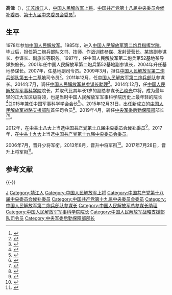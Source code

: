 {{军人
|name = 高津
|image name =120509-M-PH073-286 (7172373474).jpg
|width = 250px
|caption = 2012年参访美军基地，戴墨镜者为高津
|job = [[中央军事委员会后勤保障部|中央军事委员会后勤保障部]]第3任部长
|period = 2019年4月 -
|job-1 = [[中国人民解放军战略支援部队|中国人民解放军战略支援部队]]第1任司令员
|period-1 = 2015年12月 - 2019年4月
|job-2 = [[中国人民解放军军事科学院|中国人民解放军军事科学院]]第13任院长
|period-2 = 2014年12月—2015年12月
|birthname = 
|other_names = 
|foreign_names =
|english_names =
|Sex = 男
|date of birth = {{birth year and age|1959|4}}
|place of birth = {{PRC}}[[江苏省|江苏省]][[靖江市|靖江县]]
|date of death = 
|place of death = 
|nationality = {{PRC}}
|residence = 
|languages = [[汉语|汉语]]
|force = 
* [[中国人民解放军|中国人民解放军]]
|weight = 
|party = {{CPC}}
|rank=[[File:PLAGeneral_r.png|60px]] [[中国人民解放军上将|中国人民解放军上将]]
|spouse = 
|relatives = 
|educate =
* [[中国人民解放军火箭军指挥学院|中国人民解放军第二炮兵指挥学院]]
|past = 
* 第二炮兵部队文书、技师、作战训练参谋、发射营营长
* 第二炮兵部队某旅副参谋长、参谋长、副旅长
* 第二炮兵第52基地某导弹旅旅长
* 第二炮兵第52基地副参谋长、参谋长、副司令员、司令员
* 第二炮兵部队参谋长
* 解放军总参谋长助理
* 军事科学院院长
* 战略支援部队司令员
* 中央军委后勤保障部部长
|work =
* 《导弹武器系统作战指挥程序》
|award = 
|rankrecord = 
* 2006年晋升[[中国人民解放军少将|中国人民解放军少将]]军衔
* 2013年晋升[[中国人民解放军中将|中国人民解放军中将]]军衔
* 2017年晋升[[中国人民解放军上将|中国人民解放军上将]]军衔
}}
'''高津'''（{{bd|1959年|4月|||catIdx=G高}}），[[江苏省|江苏]][[靖江市|靖江]]人，[[中国人民解放军上将|中国人民解放军上将]]。[[中国共产党第十八届中央委员会候补委员列表|中国共产党第十八届中央委员会候补委员]]、[[中国共产党第十九届中央委员会委员列表|第十九届中央委员会委员]]<ref>{{Cite web|url=http://www.xinhuanet.com/politics/19cpcnc/2017-10/24/c_1121848878.htm|title=中国共产党第十九届中央委员会委员名单|accessdate=2018-12-13|date=2017-10-24|publisher=新华网|archive-date=2019-01-25|archive-url=https://web.archive.org/web/20190125100600/http://www.xinhuanet.com//politics/19cpcnc/2017-10/24/c_1121848878.htm|dead-url=no}}</ref>。

==生平==
1978年参加[[中国人民解放军|中国人民解放军]]。1985年，进入[[中国人民解放军火箭军指挥学院|中国人民解放军第二炮兵指挥学院]]。毕业后，担任第二炮兵部队文书、技师、作战训练参谋、发射营营长、某旅副参谋长、参谋长、副旅长等职务。1997年，任中国人民解放军第二炮兵第52基地某导弹旅旅长。2001年任中国人民解放军第二炮兵第52基地副参谋长，2004年升任基地参谋长。2007年，任基地副司令员。2009年3月，担任[[中国人民解放军火箭军第六十一基地|中国人民解放军第二炮兵部队第五十二基地]]司令员<ref>{{cite news|url=http://news.163.com/09/0730/12/5FFJ37KL000120GR.html|title=八一前夕军方高级将领大调整|date=2009-07-30|work=网易|accessdate=2014-01-09|archive-url=https://web.archive.org/web/20140109025740/http://news.163.com/09/0730/12/5FFJ37KL000120GR.html|archive-date=2014-01-09|dead-url=yes}}</ref>。2011年12月，任[[中国人民解放军火箭军|中国人民解放军第二炮兵部队]]参谋长。2014年7月，调任[[中国人民解放军总参谋长助理|中国人民解放军总参谋长助理]]<ref>{{cite news|url=http://news.takungpao.com/mainland/zgzq/2014-07/2637603.html|title=接棒乙晓光 二炮参谋长高津调任总参谋长助理|date=2014-07-29|work=大公网|accessdate=2018-12-13|archive-date=2019-01-08|archive-url=https://web.archive.org/web/20190108202550/http://news.takungpao.com/mainland/zgzq/2014-07/2637603.html|dead-url=no}}</ref>。2014年12月，任[[中国人民解放军军事科学院|中国人民解放军军事科学院]]院长，并取代比其年长1岁的副总参谋长[[乙晓光|乙晓光]]中将，成为最年轻的正大军区级将领，也是当时中国人民解放军军事科学院历史上最年轻的院长<ref>{{cite news|url=http://news.takungpao.com/mainland/topnews/2014-12/2869552.html|title=解放军高层调动大幕拉开 五正大军区级将领履新|date=2014-12-25|publisher=大公报|accessdate=2014-12-25|archive-date=2014-12-25|archive-url=https://web.archive.org/web/20141225005047/http://news.takungpao.com/mainland/topnews/2014-12/2869552.html|dead-url=no}}</ref>(2015年兼任中国军事科学学会会长<ref>{{cite news|url=https://www.thepaper.cn/newsDetail_forward_1386134|title=军事科学院院长高津循例兼任中国军事科学学会会长|date=2015-10-17|publisher=澎湃新闻|accessdate=2018-12-13|archive-date=2018-06-19|archive-url=https://web.archive.org/web/20180619140454/https://www.thepaper.cn/newsDetail_forward_1386134|dead-url=no}}</ref>)。2015年12月31日，出任新成立的[[中国人民解放军战略支援部队|中国人民解放军战略支援部队]]首任司令员<ref>{{cite web|url=http://news.sina.com.cn/c/sz/2016-01-01/doc-ifxneept3519173.shtml|title=高津任战略支援部队司令员 刘福连任政委|accessdate=2016-01-01|date=2016-01-01|publisher=新浪网|archive-date=2016-01-04|archive-url=https://web.archive.org/web/20160104200857/http://news.sina.com.cn/c/sz/2016-01-01/doc-ifxneept3519173.shtml|dead-url=no}}</ref>。2019年4月，转任[[中央军事委员会后勤保障部|中央军委后勤保障部]]部长<ref>{{cite web|title=中共红二代葬礼藏玄机 暗示军委人事现异动|url=http://news.dwnews.com/china/news/2019-07-09/60140504.html|accessdate=2019-07-20|date=2019-07-09|publisher=多维新闻|archive-date=2019-07-20|archive-url=https://web.archive.org/web/20190720105828/http://news.dwnews.com/china/news/2019-07-09/60140504.html|dead-url=no}}</ref><ref>{{cite web|title=全面停止军队有偿服务工作总结表彰大会在京举行|url=http://tv.cctv.com/2019/07/12/VIDEyKj8UdeaVtWSSfXh5vRR190712.shtml?spm=C52346.PLgREq4pd4yq.0.0|accessdate=2019-07-20|date=2019-07-13|publisher=CCTV7军事报道|archive-date=2020-06-04|archive-url=https://web.archive.org/web/20200604222815/http://tv.cctv.com/2019/07/12/VIDEyKj8UdeaVtWSSfXh5vRR190712.shtml?spm=C52346.PLgREq4pd4yq.0.0|dead-url=no}}</ref>。

2012年，在[[中国共产党第十八次全国代表大会|中共十八大]]上当选[[中国共产党第十八届中央委员会候补委员列表|中国共产党第十八届中央委员会候补委员]]<ref>{{Cite web|url=http://news.xinhuanet.com/politics/2012-11/14/c_113690803.htm|title=中国共产党第十八届中央委员会候补委员名单|accessdate=2018-12-13|date=2012-11-14|publisher=新华网|archive-date=2013-12-26|archive-url=https://web.archive.org/web/20131226221043/http://news.xinhuanet.com/politics/2012-11/14/c_113690803.htm|dead-url=no}}</ref>。2017年，在[[中国共产党第十九次全国代表大会|中共十九大]]上当选[[中国共产党第十九届中央委员会委员列表|中国共产党第十九届中央委员会委员]]。

2006年7月，晋升少将军衔。2013年8月，晋升中将军衔<ref>{{cite news|url=http://www.chinanews.com/hb/2013/08-06/5126903.shtml|title=港媒统计称解放军新晋升18名中将 凸显科技强军|date=2013-08-06|work=中国新闻网|accessdate=2014-01-09|archive-date=2013-08-22|archive-url=https://web.archive.org/web/20130822085034/http://www.chinanews.com/hb/2013/08-06/5126903.shtml|dead-url=no}}</ref>。2017年7月28日，晋升上将军衔<ref>{{Cite web|url=http://news.ifeng.com/a/20170728/51524178_0.shtml|title=中部战区司令员韩卫国等5人晋升为上将|accessdate=2018-12-13|date=2017-07-28|publisher=凤凰网|archive-date=2017-07-28|archive-url=https://web.archive.org/web/20170728144657/http://news.ifeng.com/a/20170728/51524178_0.shtml|dead-url=no}}</ref>。

== 参考文献 ==
{{Reflist}}

{{-}}
{{start box}}
{{s-mil|pla}}
{{s-before|[[宋普选|宋普选]]}}
{{s-title|[[中央军事委员会后勤保障部|中央军事委员会后勤保障部]]部长|2019年4月—}}  
{{s-inc}}
{{s-new}}
{{s-title|[[中国人民解放军战略支援部队|中国人民解放军战略支援部队]][[司令员|司令员]]|2015年12月—2019年4月}}  
{{s-after|[[李凤彪|李凤彪]]}}
{{s-before|[[刘成军_(解放军)|刘成军]]}}
{{s-title|[[中国人民解放军军事科学院|中国人民解放军军事科学院]]院长|2014年12月—2015年12月}}  
{{s-after|[[蔡英挺|蔡英挺]]}}
{{s-before|[[乙晓光|乙晓光]]}}
{{s-title|[[中国人民解放军总参谋长助理|中国人民解放军总参谋长助理]]|2014年7月—2014年12月}}  
{{s-after|[[马宜明|马宜明]]}}
{{s-before|[[陆福恩|陆福恩]]}}
{{s-title|[[中国人民解放军火箭军|中国人民解放军第二炮兵部队]][[參謀長|參謀長]]|2011年12月—2014年7月}}  
{{s-after|[[陆福恩|陆福恩]]}}
{{end box}}

{{中华人民共和国现役上将}}
{{中国人民解放军战略支援部队司令员}}
{{中国人民解放军军事科学院院长}}
{{中国人民解放军火箭军参谋长}}
{{中国人民解放军上将/2017}}

{{DEFAULTSORT:Gao高}}
[[Category:高姓|J]]
[[Category:靖江人|Category:靖江人]]
[[Category:中国人民解放军上将|Category:中国人民解放军上将]]
[[Category:中国共产党第十八届中央委员会候补委员|Category:中国共产党第十八届中央委员会候补委员]]
[[Category:中国共产党第十九届中央委员会委员|Category:中国共产党第十九届中央委员会委员]]
[[Category:中国人民解放军第二炮兵部队参谋长|Category:中国人民解放军第二炮兵部队参谋长]]
[[Category:中国人民解放军总参谋长助理|Category:中国人民解放军总参谋长助理]]
[[Category:中国人民解放军军事科学院院长|Category:中国人民解放军军事科学院院长]]
[[Category:中国人民解放军战略支援部队司令员|Category:中国人民解放军战略支援部队司令员]]
[[Category:中央军委后勤保障部部长|Category:中央军委后勤保障部部长]]